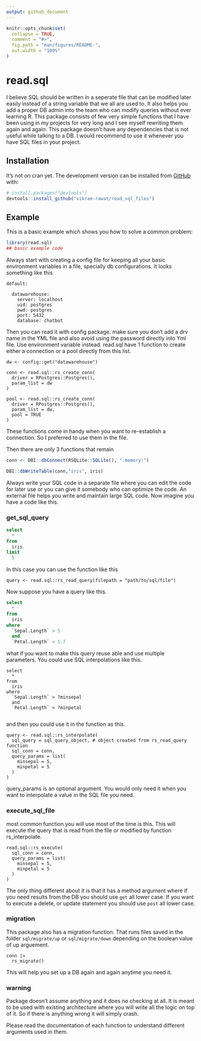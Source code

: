 ```yaml
---
output: github_document
---
```


<!-- README.md is generated from README.Rmd. Please edit that file -->

```r
knitr::opts_chunk$set(
  collapse = TRUE,
  comment = "#>",
  fig.path = "man/figures/README-",
  out.width = "100%"
)
```

# read.sql

<!-- <img src='man/figures/' align="right" height="131.5" /></a> -->

<!-- badges: start -->

<!-- badges: end -->

I believe SQL should be written in a seperate file that can be modified later easily instead of a string variable that we all are used to. It also helps you add a proper DB admin into the team who can modify queries without ever learning R. This package consists of few very simple functions that I have been using in my projects for very long and I see myself rewriting them again and again. This package doesn't have any dependencies that is not useful while talking to a DB. I would recommend to use it whenever you have SQL files in your project.

## Installation

It's not on cran yet. The development version can be installed from [GitHub](https://github.com/) with:

``` r
# install.packages("devtools")
devtools::install_github("vikram-rawat/read_sql_files")
```

## Example

This is a basic example which shows you how to solve a common problem:

```r
library(read.sql)
## basic example code
```

Always start with creating a config file for keeping all your basic environment variables in a file, specially db configurations. It looks something like this

    default:

      datawarehouse:
        server: localhost
        uid: postgres
        pwd: postgres
        port: 5432
        database: chatbot

Then you can read it with config package. make sure you don't add a drv name in the YML file and also avoid using the password directly into Yml file. Use environment variable instead. read.sql have 1 function to create either a connection or a pool directly from this list.

    dw <- config::get("datawarehouse")

    conn <- read.sql::rs_create_conn(
      driver = RPostgres::Postgres(),
      param_list = dw
    )

    pool <- read.sql::rs_create_conn(
      driver = RPostgres::Postgres(),
      param_list = dw,
      pool = TRUE
    )

These functions come in handy when you want to re-establish a connection. So I preferred to use them in the file.

Then there are only 3 functions that remain

```r

conn <- DBI::dbConnect(RSQLite::SQLite(), ":memory:")

DBI::dbWriteTable(conn,"iris", iris)

```

Always write your SQL code in a separate file where you can edit the code for later use or you can give it somebody who can optimize the code. An external file helps you write and maintain large SQL code. Now imagine you have a code like this.

### get_sql_query

```sql

select
  * 
from 
  iris 
limit 
  5

```

In this case you can use the function like this

    query <- read.sql::rs_read_query(filepath = "path/to/sql/file")

Now suppose you have a query like this.

```sql

select 
  * 
from 
  iris 
where 
  `Sepal.Length` > 5   
  and 
  `Petal.Length` < 1.7

```

what if you want to make this query reuse able and use multiple parameters. You could use SQL interpolations like this.

    select 
      * 
    from 
      iris 
    where 
      `Sepal.Length` > ?minsepal   
      and 
      `Petal.Length` < ?minpetal
      

and then you could use it in the function as this.

    query <- read.sql::rs_interpolate(
      sql_query = sql_query_object, # object created from rs_read_query function
      sql_conn = conn,
      query_params = list(
        minsepal = 5,
        minpetal = 5
      )
    )

query_params is an optional argument. You would only need it when you want to interpolate a value in the SQL file you need.

### execute_sql_file

most common function you will use most of the time is this. This will execute the query that is read from the file or modified by function rs_interpolate.

    read.sql::rs_execute(
      sql_conn = conn,
      query_params = list(
        minsepal = 5,
        minpetal = 5
      )
    )

The only thing different about it is that it has a method argument where if you need results from the DB you should use `get` all lower case. If you want to execute a delete, or update statement you should use `post` all lower case.

### migration

This package also has a migration function. That runs files saved in the folder `sql/migrate/up` or `sql/migrate/down` depending on the boolean value of up arguement.


    conn |> 
      rs_migrate()

This will help you set up a DB again and again anytime you need it.

### warning

Package doesn't assume anything and it does no checking at all. It is meant to be used with existing architecture where you will write all the logic on top of it. So if there is anything wrong it will simply crash.

Please read the documentation of each function to understand different arguments used in them.
